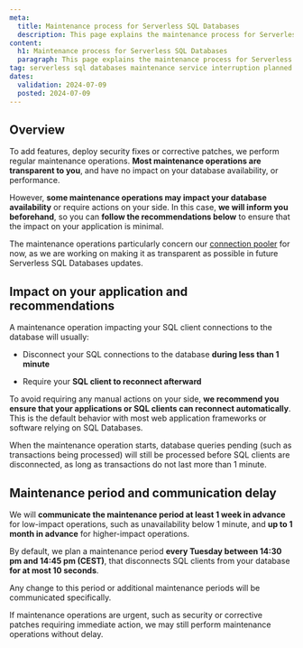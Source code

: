 ```yaml
---
meta:
  title: Maintenance process for Serverless SQL Databases
  description: This page explains the maintenance process for Serverless SQL Databases and its potential impact on your applications
content:
  h1: Maintenance process for Serverless SQL Databases
  paragraph: This page explains the maintenance process for Serverless SQL Databases and its potential impact on your applications
tag: serverless sql databases maintenance service interruption planned operation
dates:
  validation: 2024-07-09
  posted: 2024-07-09
---
```


## Overview

To add features, deploy security fixes or corrective patches, we perform regular maintenance operations. **Most maintenance operations are transparent to you**, and have no impact on your database availability, or performance.

However, **some maintenance operations may impact your database availability** or require actions on your side. In this case, **we will inform you beforehand**, so you can **follow the recommendations below** to ensure that the impact on your application is minimal.

The maintenance operations particularly concern our [connection pooler](/serverless/sql-databases/reference-content/serverless-sql-databases-overview/) for now, as we are working on making it as transparent as possible in future Serverless SQL Databases updates.

## Impact on your application and recommendations

A maintenance operation impacting your SQL client connections to the database will usually:

- Disconnect your SQL connections to the database **during less than 1 minute**

- Require your **SQL client to reconnect afterward**

To avoid requiring any manual actions on your side, **we recommend you ensure that your applications or SQL clients can reconnect automatically**. This is the default behavior with most web application frameworks or software relying on SQL Databases.

<Message type="note">
When the maintenance operation starts, database queries pending (such as transactions being processed) will still be processed before SQL clients are disconnected, as long as transactions do not last more than 1 minute.
</Message>

## Maintenance period and communication delay

We will **communicate the maintenance period at least 1 week in advance** for low-impact operations, such as unavailability below 1 minute, and **up to 1 month in advance** for higher-impact operations.

By default, we plan a maintenance period **every Tuesday between 14:30 pm and 14:45 pm (CEST)**, that disconnects SQL clients from your database **for at most 10 seconds**.

Any change to this period or additional maintenance periods will be communicated specifically. 

<Message type="note">
If maintenance operations are urgent, such as security or corrective patches requiring immediate action, we may still perform maintenance operations without delay.
</Message>
